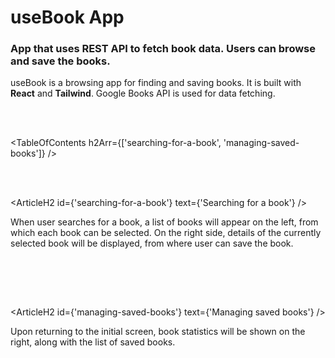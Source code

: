 

# useBook App

### App that uses REST API to fetch book data. Users can browse and save the books.

<HeroImage image={UseBookImg} title="useBook App" />

useBook is a browsing app for finding and saving books. It is built with **React** and **Tailwind**. Google Books API is used for data fetching.

<br />
<br />

<TableOfContents h2Arr={['searching-for-a-book', 'managing-saved-books']} />

<br />
<br />

<ArticleH2 id={'searching-for-a-book'} text={'Searching for a book'} />

When user searches for a book, a list of books will appear on the left, from which each book can be selected. On the right side, details of the currently selected book will be displayed, from where user can save the book.

<br />

<ArticleImage
   image={useBookImg1}
   alt="Searching for a book"
   isResponsive={false}
/>

<br />
<br />

<ArticleH2 id={'managing-saved-books'} text={'Managing saved books'} />

Upon returning to the initial screen, book statistics will be shown on the right, along with the list of saved books.

<br />

<ArticleImage
   image={useBookImg2}
   alt="Managing saved books"
   isResponsive={false}
/>

<br />
